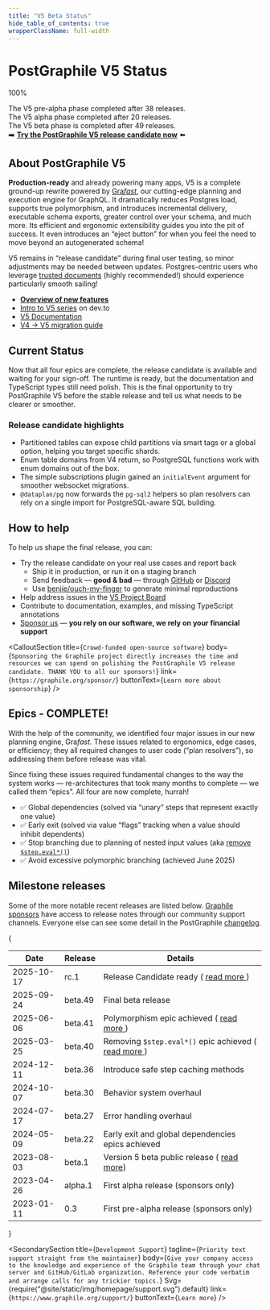 ```yaml
---
title: "V5 Beta Status"
hide_table_of_contents: true
wrapperClassName: full-width
---
```




<div className={v5betaStyles.warningSection}>
<div className={v5betaStyles.warningSectionInner}>

# PostGraphile V5 Status

<div className={v5betaStyles.progressContainerStatusPage}>
  <div className={v5betaStyles.progressBackground}>
    <div className={v5betaStyles.progressForeground} style={{ width: "100%" }}>
      <div className={v5betaStyles.progressLabel}>100%</div>
    </div>
  </div>
</div>

The V5 pre-alpha phase completed after 38 releases.<br />
The V5 alpha phase completed after 20 releases.<br />
The V5 beta phase is completed after 49 releases.<br />
➡️ **<a className={v5betaStyles.progressLink} href="/news/2025-10-17-v5-release-candidate">Try the PostGraphile V5 release candidate now</a>** ⬅️

</div>
</div>

<div className={v5betaStyles.prose}>

## About PostGraphile V5

**Production-ready** and already powering many apps, V5 is a complete ground-up
rewrite powered by [Gra*fast*](https://grafast.org), our cutting-edge planning
and execution engine for GraphQL. It dramatically reduces Postgres load,
supports true polymorphism, and introduces incremental delivery, executable
schema exports, greater control over your schema, and much more. Its efficient
and ergonomic extensibility guides you into the pit of success. It even
introduces an “eject button” for when you feel the need to move beyond an
autogenerated schema!

V5 remains in “release candidate” during final user testing, so minor adjustments may
be needed between updates. Postgres-centric users who leverage [trusted
documents](https://benjie.dev/graphql/trusted-documents) (highly recommended!)
should experience particularly smooth sailing!

- [**Overview of new features**](/postgraphile/5/migrating-from-v4/v5-new-feature-summary)
- [Intro to V5 series](https://dev.to/benjie/series/23459) on dev.to
- [V5 Documentation](/postgraphile/5)
- [V4 &rarr; V5 migration guide](/postgraphile/5/migrating-from-v4)

## Current Status

Now that all four epics are complete, the release candidate is available and
waiting for your sign-off. The runtime is ready, but the documentation and
TypeScript types still need polish. This is the final opportunity to try
PostGraphile V5 before the stable release and tell us what needs to be clearer
or smoother.

### Release candidate highlights

- Partitioned tables can expose child partitions via smart tags or a global
  option, helping you target specific shards.
- Enum table domains from V4 return, so PostgreSQL functions work with enum
  domains out of the box.
- The simple subscriptions plugin gained an `initialEvent` argument for smoother
  websocket migrations.
- `@dataplan/pg` now forwards the `pg-sql2` helpers so plan resolvers can rely
  on a single import for PostgreSQL-aware SQL building.

## How to help

To help us shape the final release, you can:

- Try the release candidate on your real use cases and report back
  - Ship it in production, or run it on a staging branch
  - Send feedback &mdash; **good &amp; bad** &mdash; through [GitHub](https://github.com/graphile/crystal)
    or [Discord](https://discord.gg/graphile)
  - Use [benjie/ouch-my-finger](https://github.com/benjie/ouch-my-finger) to
    generate minimal reproductions
- Help address issues in the [V5 Project Board](https://github.com/orgs/graphile/projects/3)
- Contribute to documentation, examples, and missing TypeScript annotations
- [Sponsor us](https://graphile.org/sponsor) &mdash; **you rely on our software, we rely on your financial support**

</div>

<CalloutSection
  title={`Crowd-funded open-source software`}
  body={`Sponsoring the Graphile project directly increases the time and resources we can spend on polishing the PostGraphile V5 release candidate. THANK YOU to all our sponsors!`}
  link={`https://graphile.org/sponsor/`}
  buttonText={`Learn more about sponsorship`}
/>

<div className={v5betaStyles.prose}>

## Epics - COMPLETE!

With the help of the community, we identified four major issues in our new
planning engine, Gra*fast*. These issues related to ergonomics, edge cases, or efficiency;
they all required changes to user code (“plan resolvers”), so addressing
them before release was vital.

Since fixing these issues required fundamental changes to the way the system
works &mdash; re-architectures that took many months to complete &mdash; we called them
“epics”. All four are now complete, hurrah!

- ✅ Global dependencies (solved via “unary” steps that represent exactly one value)
- ✅ Early exit (solved via value “flags” tracking when a value should inhibit dependents)
- ✅ Stop branching due to planning of nested input values (aka [remove `$step.eval*()`](https://github.com/graphile/crystal/issues/2060))
- ✅ Avoid excessive polymorphic branching (achieved June 2025)

## Milestone releases

Some of the more notable recent releases are listed below. [Graphile sponsors](https://graphile.org/sponsor) have access to release notes through our community support channels.
Everyone else can see some detail in the PostGraphile [changelog](https://github.com/graphile/crystal/blob/main/postgraphile/postgraphile/CHANGELOG.md).

</div>

{

<table className={v5betaStyles.releasesTable}>

<thead>

<tr>
  <th>Date</th>
  <th>Release</th>
  <th>Details</th>
</tr>

</thead>

<tbody>

<tr>
  <td>2025-10-17</td>
  <td>rc.1</td>
  <td>
    Release Candidate ready (
    <a href="https://www.graphile.org/news/2025-10-17-v5-release-candidate">
      read more
    </a>
    )
  </td>
</tr>

<tr>
  <td>2025-09-24</td>
  <td>beta.49</td>
  <td>Final beta release</td>
</tr>

<tr>
  <td>2025-06-06</td>
  <td>beta.41</td>
  <td>
    Polymorphism epic achieved (
    <a href="https://www.graphile.org/news/20250607-last-epic-solved/">
      read more
    </a>
    )
  </td>
</tr>

<tr>
  <td>2025-03-25</td>
  <td>beta.40</td>
  <td>
    Removing <code>$step.eval*()</code> epic achieved (
    <a href="https://www.graphile.org/news/20250324-major-grafast-beta/">
      read more
    </a>
    )
  </td>
</tr>

<tr>
  <td>2024-12-11</td>
  <td>beta.36</td>
  <td>Introduce safe step caching methods</td>
</tr>

<tr>
  <td>2024-10-07</td>
  <td>beta.30</td>
  <td>Behavior system overhaul</td>
</tr>

<tr>
  <td>2024-07-17</td>
  <td>beta.27</td>
  <td>Error handling overhaul</td>
</tr>

<tr>
  <td>2024-05-09</td>
  <td>beta.22</td>
  <td>Early exit and global dependencies epics achieved</td>
</tr>

<tr>
  <td>2023-08-03</td>
  <td>beta.1</td>
  <td>
    Version 5 beta public release (
    <a href="./news/2023-08-03-version-5-beta">read more</a>)
  </td>
</tr>

<tr>
  <td>2023-04-26</td>
  <td>alpha.1</td>
  <td>First alpha release (sponsors only)</td>
</tr>

<tr>
  <td>2023-01-11</td>
  <td>0.3</td>
  <td>First pre-alpha release (sponsors only)</td>
</tr>

</tbody>

</table>

}

<SecondarySection
  title={`Development Support`}
  tagline={`Priority text support straight from the maintainer`}
  body={`Give your company access to the knowledge and experience of the Graphile team through your chat server and GitHub/GitLab organization. Reference your code verbatim and arrange calls for any trickier topics.`}
  Svg={require("@site/static/img/homepage/support.svg").default}
  link={`https://www.graphile.org/support/`}
  buttonText={`Learn more`}
/>
